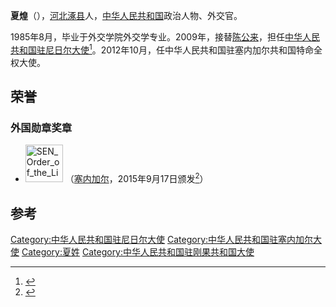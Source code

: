 '''夏煌'''（{{bd|1962年|1月||}}），[[河北|河北]][[涿县|涿县]]人，[[中华人民共和国|中华人民共和国]]政治人物、外交官。

1985年8月，毕业于外交学院外交学专业。2009年，接替[[陈公来|陈公来]]，担任[[中国驻尼日尔大使列表|中华人民共和国驻尼日尔大使]]<ref>{{cite web|author=中华人民共和国外交部|title=中国驻尼日尔历任大使|url=http://www.mfa.gov.cn/chn/pds/ziliao/wjrw/2167/2169/t9162.htm|publisher=中华人民共和国外交部|accessdate=2012-03-07}}</ref>。2012年10月，任中华人民共和国驻塞内加尔共和国特命全权大使。

==荣誉==
===外国勋章奖章===
* [[File:SEN_Order_of_the_Lion_-_Commander_BAR.png|60px]] {{link-en|国家雄狮指挥官勋章|National Order of the Lion}}（[[塞内加尔|塞内加尔]]，2015年9月17日颁发<ref>{{cite web |title=塞内加尔总统萨勒向夏煌大使授勋 |url=http://sn.china-embassy.org/chn/zxyw/t1297731.htm |publisher=中华人民共和国驻塞内加尔共和国大使馆 |date=2015-09-18 |accessdate=2021-10-20 |archive-date=2021-10-20 |archive-url=https://web.archive.org/web/20211020061044/http://sn.china-embassy.org/chn/zxyw/t1297731.htm |dead-url=no }}</ref>）

== 参考 ==
{{reflist}}

{{start box}}
{{s-dip}}
{{succession box|[[關鍵_(外交官)|關鍵]]|[[马福林|马福林]]|[[中國駐剛果共和國大使列表|中華人民共和國駐剛果共和國大使]]|2015年10月－2018年3月}}
{{succession box|[[龔元興|龔元興]]|[[張迅|張迅]]|[[中國駐塞內加爾大使列表|中華人民共和國駐塞內加爾大使]]|2012年9月－2015年10月}}
{{succession box|[[陈公来|陈公来]]|[[石虎_(外交官)|石虎]]|[[中国驻尼日尔大使列表|中华人民共和国驻尼日尔大使]]|2009年11月－2012年8月}}
{{end box}}
{{中国政治人物小作品}}

[[Category:中华人民共和国驻尼日尔大使|Category:中华人民共和国驻尼日尔大使]]
[[Category:中华人民共和国驻塞内加尔大使|Category:中华人民共和国驻塞内加尔大使]]
[[Category:夏姓|Category:夏姓]]
[[Category:中华人民共和国驻刚果共和国大使|Category:中华人民共和国驻刚果共和国大使]]